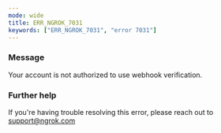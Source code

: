 ```yaml
---
mode: wide
title: ERR_NGROK_7031
keywords: ["ERR_NGROK_7031", "error 7031"]
---
```


### Message

Your account is not authorized to use webhook verification.

### Further help

If you're having trouble resolving this error, please reach out to [support@ngrok.com](mailto:support@ngrok.com?subject=Help%20with%20ERR_NGROK_7031)
